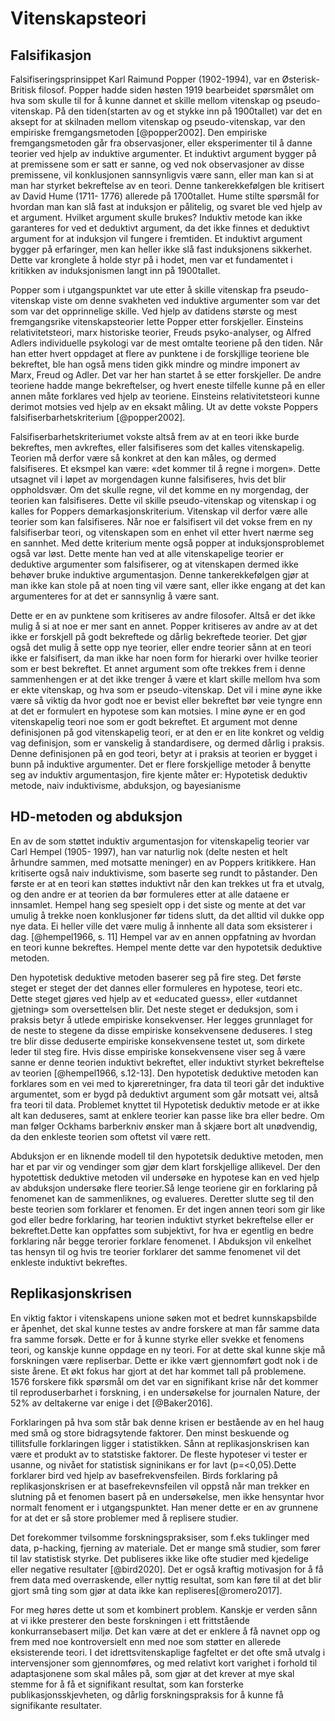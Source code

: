 # Vitenskapsteori

## Falsifikasjon

Falsifiseringsprinsippet Karl Raimund Popper (1902-1994), var en Østerisk-Britisk filosof. Popper hadde siden høsten 1919 bearbeidet spørsmålet om hva som skulle til for å kunne dannet et skille mellom vitenskap og pseudo-vitenskap. På den tiden(starten av og et stykke inn på 1900tallet) var det en aksept for at skilnaden mellom vitenskap og pseudo-vitenskap, var den empiriske fremgangsmetoden [@popper2002]. Den empiriske fremgangsmetoden går fra observasjoner, eller eksperimenter til å danne teorier ved hjelp av induktive argumenter. Et induktivt argument bygger på at premissene som er satt er sanne, og ved nok observasjoner av disse premissene, vil konklusjonen sannsynligvis være sann, eller man kan si at man har styrket bekreftelse av en teori. Denne tankerekkefølgen ble kritisert av David Hume (1711- 1776) allerede på 1700tallet. Hume stilte spørsmål for hvordan man kan slå fast at induksjon er pålitelig, og svaret ble ved hjelp av et argument. Hvilket argument skulle brukes? Induktiv metode kan ikke garanteres for ved et deduktivt argument, da det ikke finnes et deduktivt argument for at induksjon vil fungere i fremtiden. Et induktivt argument bygger på erfaringer, men kan heller ikke slå fast induksjonens sikkerhet. Dette var kronglete å holde styr på i hodet, men var et fundamentet i kritikken av induksjonismen langt inn på 1900tallet.

Popper som i utgangspunktet var ute etter å skille vitenskap fra pseudo-vitenskap viste om denne svakheten ved induktive argumenter som var det som var det opprinnelige skille. Ved hjelp av datidens største og mest fremgangsrike vitenskapsteorier lette Popper etter forskjeller. Einsteins relativitetsteori, marx historiske teorier, Freuds psyko-analyser, og Alfred Adlers individuelle psykologi var de mest omtalte teoriene på den tiden. Når han etter hvert oppdaget at flere av punktene i de forskjllige teoriene ble bekreftet, ble han også mens tiden gikk mindre og mindre imponert av Marx, Freud og Adler. Det var her han startet å se etter forskjeller. De andre teoriene hadde mange bekreftelser, og hvert eneste tilfelle kunne på en eller annen måte forklares ved hjelp av teoriene. Einsteins relativitetsteori kunne derimot motsies ved hjelp av en eksakt måling. Ut av dette vokste Poppers falsifiserbarhetskriterium [@popper2002].

Falsifiserbarhetskriteriumet vokste altså frem av at en teori ikke burde bekreftes, men avkreftes, eller falsifiseres som det kalles vitenskapelig. Teorien må derfor være så konkret at den kan måles, og dermed falsifiseres. Et eksmpel kan være: «det kommer til å regne i morgen». Dette utsagnet vil i løpet av morgendagen kunne falsifiseres, hvis det blir oppholdsvær. Om det skulle regne, vil det komme en ny morgendag, der teorien kan falsifiseres. Dette vil skille pseudo-vitenskap og vitenskap i og kalles for Poppers demarkasjonskriterium. Vitenskap vil derfor være alle teorier som kan falsifiseres. Når noe er falsifisert vil det vokse frem en ny falsifiserbar teori, og vitenskapen som en enhet vil etter hvert nærme seg en sannhet. Med dette kriterium mente også popper at induksjonsproblemet også var løst. Dette mente han ved at alle vitenskapelige teorier er deduktive argumenter som falsifiserer, og at vitenskapen dermed ikke behøver bruke induktive argumentasjon. Denne tankerekkefølgen gjør at man ikke kan stole på at noen ting vil være sant, eller ikke engang at det kan argumenteres for at det er sannsynlig å være sant.

Dette er en av punktene som kritiseres av andre filosofer. Altså er det ikke mulig å si at noe er mer sant en annet. Popper kritiseres av andre av at det ikke er forskjell på godt bekreftede og dårlig bekreftede teorier. Det gjør også det mulig å sette opp nye teorier, eller endre teorier sånn at en teori ikke er falsifisert, da man ikke har noen form for hierarki over hvilke teorier som er best bekreftet. Et annet argument som ofte trekkes frem i denne sammenhengen er at det ikke trenger å være et klart skille mellom hva som er ekte vitenskap, og hva som er pseudo-vitenskap. Det vil i mine øyne ikke være så viktig da hvor godt noe er bevist eller bekreftet bør veie tyngre enn at det er formulert en hypotese som kan motsies. I mine øyne er en god vitenskapelig teori noe som er godt bekreftet. Et argument mot denne definisjonen på god vitenskapelig teori, er at den er en lite konkret og veldig vag definisjon, som er vanskelig å standardisere, og dermed dårlig i praksis. Denne definisjonen på en god teori, betyr at i praksis at teorien er bygget i bunn på induktive argumenter. Det er flere forskjellige metoder å benytte seg av induktiv argumentasjon, fire kjente måter er: Hypotetisk deduktiv metode, naiv induktivisme, abduksjon, og bayesianisme\

## HD-metoden og abduksjon

En av de som støttet induktiv argumentasjon for vitenskapelig teorier var Carl Hempel (1905- 1997), han var naturlig nok (delte nesten et helt århundre sammen, med motsatte meninger) en av Poppers kritikkere. Han kritiserte også naiv induktivisme, som baserte seg rundt to påstander. Den første er at en teori kan støttes induktivt når den kan trekkes ut fra et utvalg, og den andre er at teorien da bør formuleres etter at alle dataene er innsamlet. Hempel hang seg spesielt opp i det siste og mente at det var umulig å trekke noen konklusjoner før tidens slutt, da det alltid vil dukke opp nye data. Ei heller ville det være mulig å innhente all data som eksisterer i dag. [@hempel1966, s. 11] Hempel var av en annen oppfatning av hvordan en teori kunne bekreftes. Hempel mente dette var den hypotetsik deduktive metoden.\

Den hypotetisk deduktive metoden baserer seg på fire steg. Det første steget er steget der det dannes eller formuleres en hypotese, teori etc. Dette steget gjøres ved hjelp av et «educated guess», eller «utdannet gjetning» som oversettelsen blir. Det neste steget er deduksjon, som i praksis betyr å utlede empiriske konsekvenser. Her legges grunnlaget for de neste to stegene da disse empiriske konsekvensene deduseres. I steg tre blir disse deduserte empiriske konsekvensene testet ut, som dirkete leder til steg fire. Hvis disse empiriske konsekvensene viser seg å være sanne er denne teorien induktivt bekreftet, eller induktivt styrket bekreftelse av teorien [@hempel1966, s.12-13]. Den hypotetisk deduktive metoden kan forklares som en vei med to kjøreretninger, fra data til teori går det induktive argumentet, som er bygd på deduktivt argument som går motsatt vei, altså fra teori til data. Problemet knyttet til Hypotetisk deduktiv metode er at ikke alt kan deduseres, samt at enklere teorier kan passe like bra eller bedre. Om man følger Ockhams barberkniv ønsker man å skjære bort alt unødvendig, da den enkleste teorien som oftetst vil være rett.

Abduksjon er en liknende modell til den hypotetsik deduktive metoden, men har et par vir og vendinger som gjør dem klart forskjellige allikevel. Der den hypotettisk deduktive metoden vil undersøke en hypotese kan en ved hjelp av abduksjon undersøke flere teorier.Så lenge teoriene gir en forklaring på fenomenet kan de sammenliknes, og evalueres. Deretter slutte seg til den beste teorien som forklarer et fenomen. Er det ingen annen teori som gir like god eller bedre forklaring, har teorien induktivt styrket bekreftelse eller er bekreftet.Dette kan oppfattes som subjektivt, for hva er egentlig en bedre forklaring når begge terorier forklare fenomenet. I Abduksjon vil enkelhet tas hensyn til og hvis tre teorier forklarer det samme fenomenet vil det enkleste induktivt bekreftes.

## Replikasjonskrisen

En viktig faktor i vitenskapens unione søken mot et bedret kunnskapsbilde er åpenhet, det skal kunne testes av andre forskere at man får samme data fra samme forsøk. Dette er for å kunne styrke eller svekke et fenomens teori, og kanskje kunne oppdage en ny teori. For at dette skal kunne skje må forskningen være repliserbar. Dette er ikke vært gjennomført godt nok i de siste årene. Et økt fokus har gjort at det har kommet tall på problemene. 1576 forskere fikk spørsmål om det var en signifikant krise når det kommer til reproduserbarhet i forskning, i en undersøkelse for journalen Nature, der 52% av deltakerne var enige i det [@Baker2016].\

Forklaringen på hva som står bak denne krisen er bestående av en hel haug med små og store bidragsytende faktorer. Den minst beskuende og tillitsfulle forklaringen ligger i statistikken. Sånn at replikasjonskrisen kan være et produkt av to statstiske faktorer. De fleste hypoteser vi tester er usanne, og nivået for statistisk signinikans er for lavt (p=\<0,05).Dette forklarer bird ved hjelp av basefrekvensfeilen. Birds forklaring på replikasjonskrisen er at basefrekevnsfeilen vil oppstå når man trekker en slutning på et fenomen basert på en undersøkelse, men ikke hensyntar hvor normalt fenoment er i utgangspunktet. Han mener dette er en av grunnene for at det er så store problemer med å replisere studier.

Det forekommer tvilsomme forskningspraksiser, som f.eks tuklinger med data, p-hacking, fjerning av materiale. Det er mange små studier, som fører til lav statistisk styrke. Det publiseres ikke like ofte studier med kjedelige eller negative resultater [@bird2020]. Det er også kraftig motivasjon for å få frem data med overraskende, eller nyttig resultat, som kan føre til at det blir gjort små ting som gjør at data ikke kan repliseres[@romero2017].\

For meg høres dette ut som et kombinert problem. Kanskje er verden sånn at vi ikke presterer den beste forskningen i ett frittstående konkurransebasert miljø. Det kan være at det er enklere å få navnet opp og frem med noe kontroversielt enn med noe som støtter en allerede eksisterende teori. I det idrettsvitenskaplige fagfeltet er det ofte små utvalg i intervensjoner som gjennomføres, og med relativt kort varighet i forhold til adaptasjonene som skal måles på, som gjør at det krever at mye skal stemme for å få et signifikant resultat, som kan forsterke publikasjonsskjevheten, og dårlig forskningspraksis for å kunne få signifikante resultater.
